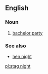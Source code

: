 ==English==

===Noun===
{{en-noun|sg=[[stag]] [[night]]}}

#{{British}} [[bachelor party]]

===See also===
*[[hen night]]

[[pl:stag night]]